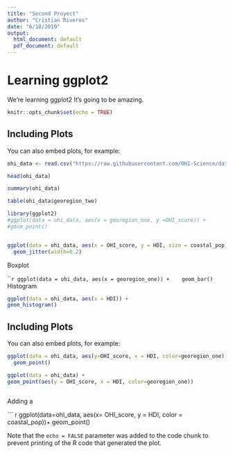 ```yaml
---
title: "Second Proyect"
author: "Cristian Riveros"
date: "6/18/2019"
output:
  html_document: default
  pdf_document: default
---
```



# Learning ggplot2

We're learning ggplot2 It's going to be amazing. 

```r
knitr::opts_chunk$set(echo = TRUE)
```

## Including Plots

You can also embed plots, for example:


```r


ohi_data <- read.csv("https://raw.githubusercontent.com/OHI-Science/data-science-training/master/data/OHI_global_data.csv")

head(ohi_data)

summary(ohi_data)

table(ohi_data$georegion_two)

library(ggplot2)
#ggplot(data = ohi_data, aes(x = georegion_one, y =OHI_score)) + 
#geom_point()


ggplot(data = ohi_data, aes(x = OHI_score, y = HDI, size = coastal_pop)) + 
  geom_jitter(width=0.2)

```

Boxplot

`````r

ggplot(data = ohi_data, aes(x = georegion_one)) + 
  geom_bar()
```
Histogram
```r

ggplot(data = ohi_data, aes(x = HDI)) + 
geom_histogram() 

```



## Including Plots

You can also embed plots, for example:

```r

ggplot(data = ohi_data, aes(y=OHI_score, x = HDI, color=georegion_one)) +
  geom_point()

```


```r


ggplot(data = ohi_data) +
geom_point(aes(y = OHI_score, x = HDI, color=georegion_one))  



```


Adding a 

``` r

ggplot(data=ohi_data, aes(x= OHI_score, y = HDI,
color = coastal_pop))+
  geom_point()









Note that the `echo = FALSE` parameter was added to the code chunk to prevent printing of the R code that generated the plot.
